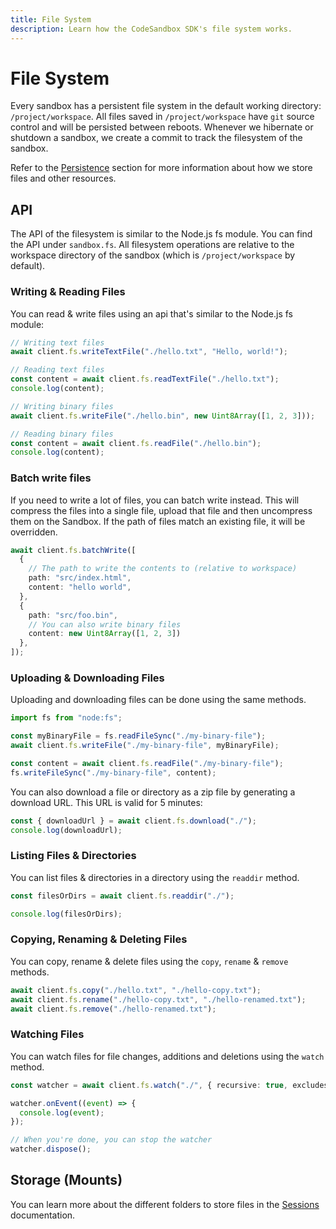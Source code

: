```yaml
---
title: File System
description: Learn how the CodeSandbox SDK's file system works.
---
```


# File System

Every sandbox has a persistent file system in the default working directory: `/project/workspace`. All files saved in `/project/workspace` have `git` source control and will be persisted between reboots. Whenever we hibernate or shutdown a sandbox, we create a commit to track the filesystem of the sandbox.

Refer to the [Persistence](/sdk/persistence) section for more information about how we store files and other resources.

## API

The API of the filesystem is similar to the Node.js fs module. You can find the API under `sandbox.fs`. All filesystem
operations are relative to the workspace directory of the sandbox (which is `/project/workspace` by default).

### Writing & Reading Files

You can read & write files using an api that's similar to the Node.js fs module:

```ts
// Writing text files
await client.fs.writeTextFile("./hello.txt", "Hello, world!");

// Reading text files
const content = await client.fs.readTextFile("./hello.txt");
console.log(content);

// Writing binary files
await client.fs.writeFile("./hello.bin", new Uint8Array([1, 2, 3]));

// Reading binary files
const content = await client.fs.readFile("./hello.bin");
console.log(content);
```

### Batch write files

If you need to write a lot of files, you can batch write instead. This will compress the files into a single file, upload that file and then uncompress them on the Sandbox. If the path of files match an existing file, it will be overridden.

```ts
await client.fs.batchWrite([
  {
    // The path to write the contents to (relative to workspace)
    path: "src/index.html",
    content: "hello world",
  },
  {
    path: "src/foo.bin",
    // You can also write binary files
    content: new Uint8Array([1, 2, 3])
  },
]);
```

### Uploading & Downloading Files

Uploading and downloading files can be done using the same methods.

```ts
import fs from "node:fs";

const myBinaryFile = fs.readFileSync("./my-binary-file");
await client.fs.writeFile("./my-binary-file", myBinaryFile);

const content = await client.fs.readFile("./my-binary-file");
fs.writeFileSync("./my-binary-file", content);
```

You can also download a file or directory as a zip file by generating a download URL. This URL is valid for 5 minutes:

```ts
const { downloadUrl } = await client.fs.download("./");
console.log(downloadUrl);
```

### Listing Files & Directories

You can list files & directories in a directory using the `readdir` method.

```ts
const filesOrDirs = await client.fs.readdir("./");

console.log(filesOrDirs);
```

### Copying, Renaming & Deleting Files

You can copy, rename & delete files using the `copy`, `rename` & `remove` methods.

```ts
await client.fs.copy("./hello.txt", "./hello-copy.txt");
await client.fs.rename("./hello-copy.txt", "./hello-renamed.txt");
await client.fs.remove("./hello-renamed.txt");
```

### Watching Files

You can watch files for file changes, additions and deletions using the `watch` method.

```ts
const watcher = await client.fs.watch("./", { recursive: true, excludes: [".git"] });

watcher.onEvent((event) => {
  console.log(event);
});

// When you're done, you can stop the watcher
watcher.dispose();
```

## Storage (Mounts)

You can learn more about the different folders to store files in the [Sessions](/sdk/sessions) documentation.
